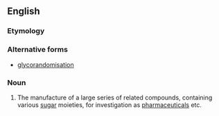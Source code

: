 ==English==

===Etymology===
{{prefix|glyco|randomization}}

===Alternative forms===
*[[glycorandomisation]]

===Noun===
{{en-noun}}

#{{organic chemistry}} The manufacture of a large series of related compounds, containing various [[sugar]] moieties, for investigation as [[pharmaceutical]]s etc.